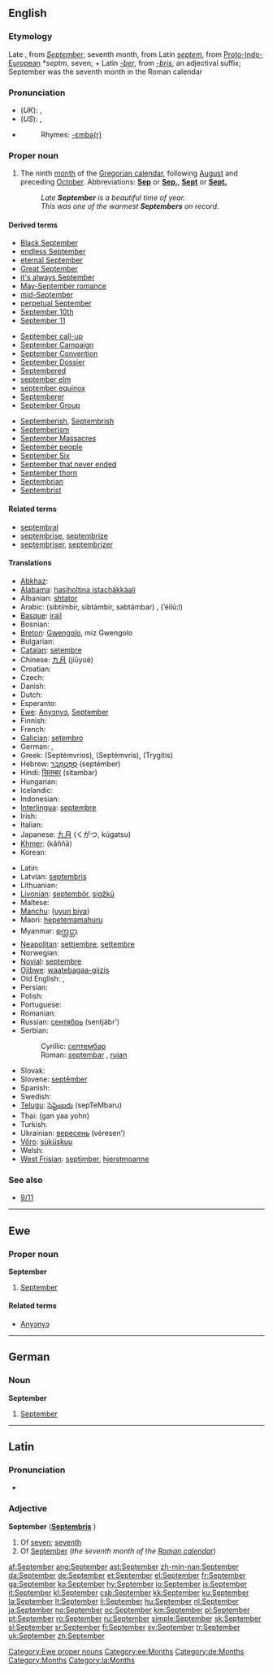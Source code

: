 {{see|september}}
==English==

===Etymology===
Late {{OE.}}, from  {{L.}} ''[[September#Latin|September]]'', seventh month, from Latin ''[[septem]]'', from [[Proto-Indo-European]] *''septm'', seven; + Latin ''[[-ber]]'', from ''[[-bris]]'', an adjectival suffix; September was the seventh month in the Roman calendar<!--encyclopedic info: . The old Roman calendar began the year in January, (named after the Roman god of fortune, Janus), and September was the seventh month. Afterwards, Julius Augustus named two more then-29 day periods after himself and September came to be as we know it in the Gregorian Calendar, the ninth month.-->

===Pronunciation===
* (''UK''): {{IPA|/sɛpˈtɛmbə/}}, {{SAMPA|/sEp"tEmb@/}}
* (''US''): {{enPR|sĕp-tĕmʹbər}} {{IPA|/sɛpˈtɛmbɚ/}}, {{SAMPA|/sEp"tEmb@`/}}
* {{audio|en-us-September.ogg|Audio (US)}}
*: Rhymes: [[Rhymes:English:-ɛmbə(r)|-ɛmbə(r)]]

===Proper noun===
{{en-proper noun|s|-}}

# The ninth [[month]] of the [[Gregorian calendar]], following [[August]] and preceding [[October]]. Abbreviations: '''[[Sep]]''' or '''[[Sep.]]''', '''[[Sept]]''' or '''[[Sept.]]'''
#: ''Late '''September''' is a beautiful time of year.''
#: ''This was one of the warmest '''Septembers''' on record.''

====Derived terms====
{{top3}}
* [[w:Black September|Black September]]
* [[endless September]]
* [[eternal September]]
* [[Great September]]
* [[it's always September]]
* [[May-September romance]]
* [[mid-September]]
* [[perpetual September]]
* [[September 10th]]
* [[September 11]]
{{mid3}}
* [[September call-up]]
* [[w:September Campaign|September Campaign]]
* [[w:September Convention|September Convention]]
* [[w:September Dossier|September Dossier]]
* [[Septembered]]
* [[september elm]]
* [[september equinox]]
* [[Septemberer]]
* [[w:September Group|September Group]]
{{mid3}}
* [[Septemberish]], [[Septembrish]]
* [[Septemberism]]
* [[w:September Massacres|September Massacres]]
* [[September people]]
* [[w:September Six|September Six]]
* [[September that never ended]]
* [[September thorn]]
* [[Septembrian]]
* [[Septembrist]]
{{bottom}}

====Related terms====
* [[septembral]]
* [[septembrise]], [[septembrize]]
* [[septembriser]], [[septembrizer]]

====Translations====
{{trans-top|ninth month of the Gregorian calendar}}
* [[Abkhaz]]: {{Cyrl|[[цәыббра]]}} {{IPAchar|(cwəbbra)}}
* [[Alabama]]: [[hasiholtina istachákkàali]]
* Albanian: [[shtator]]
* Arabic: {{Arab|[[سبتمبر|سبْتمْبر]]}} (sibtímbir, sibtámbir, sabtámbar) {{m}}, {{Arab|[[ايلول|أيْلولٌ]]}} (’éilú:l) {{m}}
* [[Basque]]: [[irail]]
* Bosnian: {{t-|bs|septembar|m}}
* [[Breton]]: [[Gwengolo]], miz Gwengolo
* Bulgarian: {{t+|bg|септември|m|tr=septémvri|sc=Cyrl}}
* [[Catalan]]: [[setembre]]
* Chinese: [[九月]] (jiǔyuè)
* Croatian: {{t-|hr|rujan|m}}
* Czech: {{t-|cs|září|n}}
* Danish: {{t+|da|september}}
* Dutch: {{t+|nl|september}}
* Esperanto: {{t-|eo|septembro|xs=Esperanto}}
* [[Ewe]]: [[Anyɔnyɔ]], [[#English|September]]
* Finnish: {{t+|fi|syyskuu}}
* French: {{t+|fr|septembre|m}}
* [[Galician]]: [[setembro]] {{m}}
* German: {{t+|de|September|m}}, {{t+|de|Scheiding|m}}
* Greek: {{t+|el|Σεπτέμβριος|m|sc=Grek}} (Septémvrios), {{t-|el|Σεπτέμβρης|m|sc=Grek}} (Septémvris), {{t|el|Τρυγητής|m|sc=Grek}} (Trygitís)
* Hebrew: [[ספטמבר|סֶפְּטֶמְבֶּר]] (septémber)
* Hindi: [[सितम्बर]] (sitambar)
* Hungarian: {{t+|hu|szeptember}}
* Icelandic: {{t+|is|september}}
* Indonesian: {{t-|id|september|xs=Indonesian}}
* [[Interlingua]]: [[septembre]]
* Irish: {{t+|ga|Meán Fómhair|xs=Irish}}
* Italian: {{t+|it|settembre|m}}
* Japanese: [[九月]] (くがつ, kúgatsu)
* [[Khmer]]: {{Khmr|[[កញ្ញា]]}} (kăññā)
* Korean: {{t+|ko|구월|tr=guwol|sc=KOchar}}
{{trans-mid}}
* Latin: {{t+|la|September|m}}
* Latvian: [[septembris]] {{m}}
* Lithuanian: {{t+|lt|rugsėjis|m|xs=Lithuanian}}
* [[Livonian]]: [[septembõr]], [[sigžkū]]
* Maltese: {{t-|mt|Settembru|xs=Maltese}}
* [[Manchu]]: ([[uyun biya]])
* Maori: [[hepetemamahuru]]
* Myanmar: [[စက္တင္ဘာ]] {{IPAchar|(se’tĩbha)}}
* [[Neapolitan]]: [[settiembre]], [[settembre]]
* Norwegian: {{t+|no|september}}
* [[Novial]]: [[septembre]]
* [[Ojibwe]]: [[waatebagaa-giizis]]
* Old English: {{t-|ang|hærfestmonaþ|m|alt=hærfestmōnaþ|xs=Old English}}, {{t-|ang|haligmonaþ|m|alt=hāliġmōnaþ|xs=Old English}}
* Persian: {{t+|fa|سپتامبر|tr=septâmbr|sc=fa-Arab|xs=Persian}}
* Polish: {{t+|pl|wrzesień|m}}
* Portuguese: {{t+|pt|setembro|m}}
* Romanian: {{t+|ro|septembrie}}
* Russian: [[сентябрь]] (sentjábr’) {{m}}
* Serbian:
*: Cyrillic: [[септембар#Serbian|септембар]] {{m}}
*: Roman: [[septembar#Serbian|septembar]] {{m}}, [[rujan]] {{m}}
* Slovak: {{t+|sk|september|m}}
* Slovene: [[septêmber]] {{m}}
* Spanish: {{t+|es|septiembre|m}}
* Swedish: {{t+|sv|september}}
* [[Telugu]]: [[సెప్టెంబరు]] (sepTeMbaru)
* Thai: {{Thai|[[กันยายน]]}} (gan yaa yohn)
* Turkish: {{t+|tr|eylül}}
* Ukrainian: [[вересень]] (véresen’) {{m}}
* [[Võro]]: [[süküskuu]]
* Welsh: {{t-|cy|Medi|m|xs=Welsh}}
* [[West Frisian]]: [[septimber]], [[hjerstmoanne]]
{{trans-bottom}}

===See also===
* [[9/11]]

----

==Ewe==

===Proper noun===
'''September'''

# [[#English|September]]

====Related terms====
* [[Anyɔnyɔ]]

[[Category:Ewe proper nouns]]
[[Category:ee:Months]]

----

==German==

===Noun===
'''September''' {{m}}

# [[September#English|September]]

[[Category:de:Months]]

----

==Latin==

===Pronunciation===
* {{IPA|/sɛːpˈtɛːm.bɛr/}}

===Adjective===
'''September''' {{m}} ('''[[Septembris]]''' {{f}})

# Of [[seven]]; [[seventh]]
# Of [[#English|September]] (''the seventh month of the [[w:Roman calendar|Roman calendar]]'')

[[Category:Months]]
[[Category:la:Months]]

[[af:September]]
[[ang:September]]
[[ast:September]]
[[zh-min-nan:September]]
[[da:September]]
[[de:September]]
[[et:September]]
[[el:September]]
[[fr:September]]
[[ga:September]]
[[ko:September]]
[[hy:September]]
[[io:September]]
[[is:September]]
[[it:September]]
[[kl:September]]
[[csb:September]]
[[kk:September]]
[[ku:September]]
[[la:September]]
[[lt:September]]
[[li:September]]
[[hu:September]]
[[nl:September]]
[[ja:September]]
[[no:September]]
[[oc:September]]
[[km:September]]
[[pl:September]]
[[pt:September]]
[[ro:September]]
[[ru:September]]
[[simple:September]]
[[sk:September]]
[[sl:September]]
[[sr:September]]
[[fi:September]]
[[sv:September]]
[[tr:September]]
[[uk:September]]
[[zh:September]]
